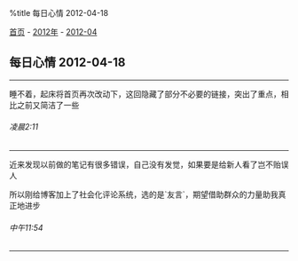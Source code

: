%title 每日心情 2012-04-18

[[../../../index|首页]] - [[../index|2012年]] - [[index|2012-04]]
==每日心情 2012-04-18==
----
睡不着，起床将首页再次改动下，这回隐藏了部分不必要的链接，突出了重点，相比之前又简洁了一些
======凌晨2:11======
----
近来发现以前做的笔记有很多错误，自己没有发觉，如果要是给新人看了岂不贻误人

所以刚给博客加上了社会化评论系统，选的是`友言`，期望借助群众的力量助我真正地进步
======中午11:54======
----
